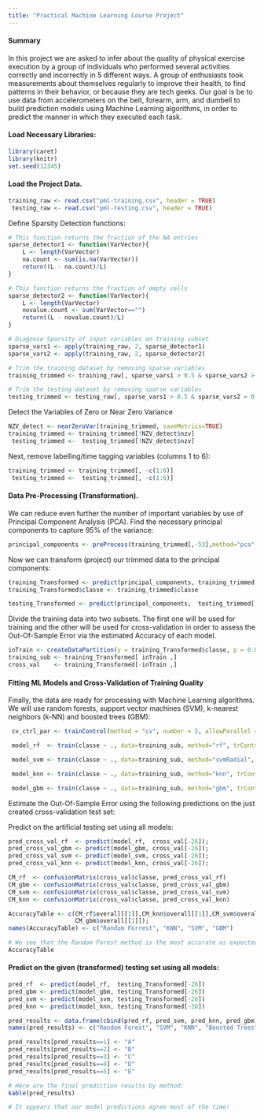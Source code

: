 ```yaml
---
title: "Practical Machine Learning Course Project"
---
```

#### Summary
  In this project we are asked to infer about the quality of physical exercise execution by a group of individuals who performed several activities correctly and incorrectly in 5 different ways. A group of enthusiasts took measurements about themselves regularly to improve their health, to find patterns in their behavior, or because they are tech geeks. Our goal is be to use data from accelerometers on the belt, forearm, arm, and dumbell to build prediction models using Machine Learning algorithms, in order to predict the manner in which they executed each task.

#### Load Necessary Libraries:
```r
library(caret)
library(knitr)
set.seed(12345)
```

#### Load the Project Data.
```r
training_raw <- read.csv("pml-training.csv", header = TRUE)
 testing_raw <- read.csv("pml-testing.csv", header = TRUE)
```

Define Sparsity Detection functions:
```r
# This function returns the fraction of the NA entries
sparse_detector1 <- function(VarVector){
    L <- length(VarVector)
    na.count <- sum(is.na(VarVector))
    return((L - na.count)/L)
}

# This function returns the fraction of empty cells
sparse_detector2 <- function(VarVector){
    L <- length(VarVector)
    novalue.count <- sum(VarVector=="")
    return((L - novalue.count)/L)
}

# Diagnose Sparsity of input variables on training subset
sparse_vars1 <- apply(training_raw, 2, sparse_detector1)
sparse_vars2 <- apply(training_raw, 2, sparse_detector2)

# Trim the training dataset by removing sparse variables
training_trimmed <- training_raw[, sparse_vars1 > 0.5 & sparse_vars2 > 0.5]

# Trim the testing dataset by removing sparse variables
testing_trimmed <- testing_raw[, sparse_vars1 > 0.5 & sparse_vars2 > 0.5]
```

Detect the Variables of Zero or Near Zero Variance
```r
NZV_detect <- nearZeroVar(training_trimmed, saveMetrics=TRUE)
training_trimmed <- training_trimmed[!NZV_detect$nzv]
 testing_trimmed <-  testing_trimmed[!NZV_detect$nzv]
```

Next, remove labelling/time tagging variables (columns 1 to 6): 
```r
training_trimmed <- training_trimmed[, -c(1:6)]
 testing_trimmed <-  testing_trimmed[, -c(1:6)]
```

#### Data Pre-Processing (Transformation).
We can reduce even further the number of important variables by use of
Principal Component Analysis (PCA). Find the necessary principal components
to capture 95% of the variance:
```r
principal_components <- preProcess(training_trimmed[,-53],method="pca",thresh = 0.95)
```

Now we can transform (project) our trimmed data to the principal components:
```r
training_Transformed <- predict(principal_components, training_trimmed[,-53])
training_Transformed$classe <- training_trimmed$classe 

testing_Transformed <- predict(principal_components,  testing_trimmed[,-53])
```

Divide the training data into two subsets. The first one will be used for
training and the other will be used for cross-validation in order to assess
the Out-Of-Sample Error via the estimated Accuracy of each model.
```r
inTrain <- createDataPartition(y = training_Transformed$classe, p = 0.85, list = FALSE)
training_sub <- training_Transformed[ inTrain ,]
cross_val    <- training_Transformed[-inTrain ,]
```

#### Fitting ML Models and Cross-Validation of Training Quality
Finally, the data are ready for processing with Machine Learning algorithms.
We will use random forests, support vector machines (SVM), k-nearest neighbors (k-NN) 
and boosted trees (GBM):
```r
 cv_ctrl_par <- trainControl(method = "cv", number = 5, allowParallel = TRUE, verboseIter=FALSE)

 model_rf  <- train(classe ~ ., data=training_sub, method="rf", trControl=cv_ctrl_par)

 model_svm <- train(classe ~ ., data=training_sub, method="svmRadial", trControl=cv_ctrl_par)

 model_knn <- train(classe ~ ., data=training_sub, method="knn", trControl=cv_ctrl_par)

 model_gbm <- train(classe ~ ., data=training_sub, method="gbm", trControl=cv_ctrl_par)
```

Estimate the Out-Of-Sample Error using the following predictions on the
just created cross-validation test set:

Predict on the artificial testing set using all models:
```r
pred_cross_val_rf  <- predict(model_rf,  cross_val[-26]);
pred_cross_val_gbm <- predict(model_gbm, cross_val[-26]);
pred_cross_val_svm <- predict(model_svm, cross_val[-26]);
pred_cross_val_knn <- predict(model_knn, cross_val[-26]);

CM_rf  <- confusionMatrix(cross_val$classe, pred_cross_val_rf)
CM_gbm <- confusionMatrix(cross_val$classe, pred_cross_val_gbm)
CM_svm <- confusionMatrix(cross_val$classe, pred_cross_val_svm)
CM_knn <- confusionMatrix(cross_val$classe, pred_cross_val_knn)

AccuracyTable <- c(CM_rf$overall[[1]],CM_knn$overall[[1]],CM_svm$overall[[1]],
                   CM_gbm$overall[[1]]);
names(AccuracyTable) <- c("Random Forrest", "KNN", "SVM", "GBM")

# We see that the Random Forest method is the most accurate as expected.
AccuracyTable
```

#### Predict on the given (transformed) testing set using all models:
```r
pred_rf  <- predict(model_rf,  testing_Transformed[-26])
pred_gbm <- predict(model_gbm, testing_Transformed[-26])
pred_svm <- predict(model_svm, testing_Transformed[-26])
pred_knn <- predict(model_knn, testing_Transformed[-26])

pred_results <- data.frame(cbind(pred_rf, pred_svm, pred_knn, pred_gbm));
names(pred_results) <- c("Random Forest", "SVM", "KNN", "Boosted Trees")

pred_results[pred_results==1] <- "A"
pred_results[pred_results==2] <- "B"
pred_results[pred_results==3] <- "C"
pred_results[pred_results==4] <- "D"
pred_results[pred_results==5] <- "E"

# Here are the final prediction results by method:
kable(pred_results)

# It appears that our model predictions agree most of the time!
```



